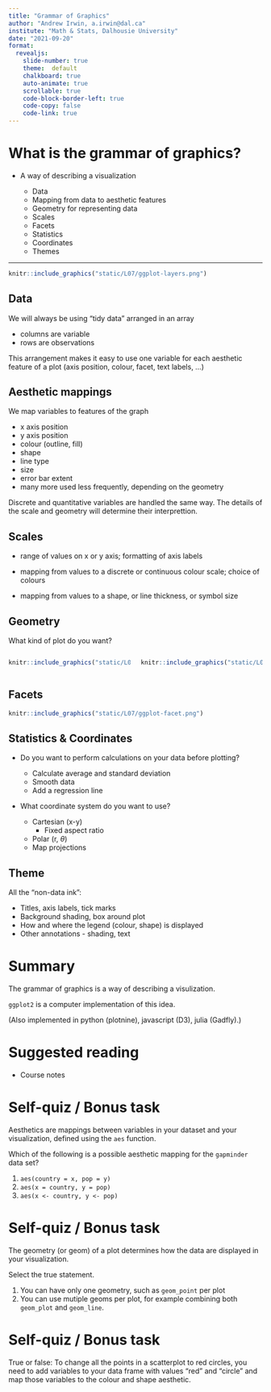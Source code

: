 ```yaml
---
title: "Grammar of Graphics"
author: "Andrew Irwin, a.irwin@dal.ca"
institute: "Math & Stats, Dalhousie University"
date: "2021-09-20"
format:
  revealjs:
    slide-number: true
    theme:  default
    chalkboard: true
    auto-animate: true
    scrollable: true
    code-block-border-left: true
    code-copy: false
    code-link: true
---
```



# What is the grammar of graphics?

* A way of describing a visualization 

  * Data
  * Mapping from data to aesthetic features
  * Geometry for representing data
  * Scales
  * Facets
  * Statistics
  * Coordinates
  * Themes
  
---

```r
knitr::include_graphics("static/L07/ggplot-layers.png")
```

## Data

We will always be using "tidy data" arranged in an array

  * columns are variable
  * rows are observations

This arrangement makes it easy to use one variable for each aesthetic feature of a plot (axis position, colour, facet, text labels, ...)

## Aesthetic mappings

We map variables to features of the graph

  * x axis position
  * y axis position
  * colour (outline, fill)
  * shape
  * line type
  * size
  * error bar extent
  * many more used less frequently, depending on the geometry

Discrete and quantitative variables are handled the same way. The details of the scale and geometry will determine their interprettion.

## Scales

* range of values on x or y axis; formatting of axis labels

* mapping from values to a discrete or continuous colour scale; choice of colours

* mapping from values to a shape, or line thickness, or symbol size



## Geometry

What kind of plot do you want?

:::: {.columns}
::: {.column width="50%"}
```r
knitr::include_graphics("static/L07/geoms-1.png")
```
:::
::: {.column width="50%"}
```r
knitr::include_graphics("static/L07/geoms-2.png")
```
:::
::::



## Facets

```r
knitr::include_graphics("static/L07/ggplot-facet.png")
```


## Statistics & Coordinates

* Do you want to perform calculations on your data before plotting?

  * Calculate average and standard deviation
  * Smooth data
  * Add a regression line
  
* What coordinate system do you want to use?

  * Cartesian (x-y) 
    * Fixed aspect ratio
  * Polar (r, $\theta$)
  * Map projections


## Theme

All the "non-data ink":

* Titles, axis labels, tick marks
* Background shading, box around plot
* How and where the legend (colour, shape) is displayed
* Other annotations - shading, text

# Summary

The grammar of graphics is a way of describing a visulization. 

`ggplot2` is a computer implementation of this idea.

(Also implemented in python (plotnine), javascript (D3), julia (Gadfly).)


# Suggested reading

* Course notes

# Self-quiz / Bonus task

Aesthetics are mappings between variables in your dataset and your visualization, defined using the `aes` function.

Which of the following is a possible aesthetic mapping for the `gapminder` data set?

1. `aes(country = x, pop = y)`
2. `aes(x = country, y = pop)`
3. `aes(x <- country, y <- pop)`

# Self-quiz / Bonus task

The geometry (or geom) of a plot determines how the data are displayed in your visualization. 

Select the true statement.

1. You can have only one geometry, such as `geom_point` per plot
2. You can use mutiple geoms per plot, for example combining both `geom_plot` and `geom_line`.


# Self-quiz / Bonus task

True or false: To change all the points in a scatterplot to red circles, you need to add variables to your data frame with values "red" and "circle" and map those variables to the colour and shape aesthetic.

